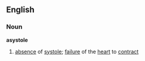 ==English==
===Noun===
{{wikipedia}}
'''asystole'''
#[[absence]] of [[systole]]; [[failure]] of the [[heart]] to [[contract]]